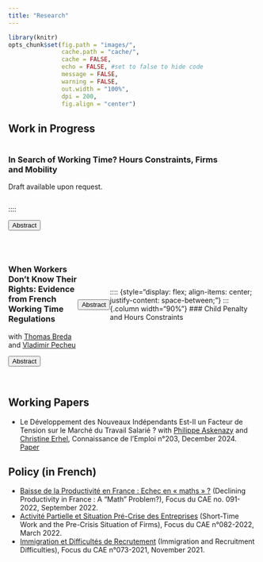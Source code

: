 ```yaml
---
title: "Research"
---
```


```r
library(knitr)
opts_chunk$set(fig.path = "images/",
               cache.path = "cache/",
               cache = FALSE,
               echo = FALSE, #set to false to hide code
               message = FALSE,
               warning = FALSE,
               out.width = "100%",
               dpi = 200,
               fig.align = "center")  
```

<script>
function hide_buttons(abstract) {
    var x = document.getElementById(abstract);
    if (x.style.display === "none") {
        x.style.display = "block";
    } else {
        x.style.display = "none";
    }
}
</script>

## Work in Progress

::: {.column width="90%"}
### In Search of Working Time? Hours Constraints, Firms and Mobility

Draft available upon request.

:::
::::

<button class="button_link" role="button" onclick="hide_buttons('abstract_inetrav')">Abstract</button>
<div id="abstract_inetrav" style="display:none;">
This paper focuses on hours constraints, barriers for employees to work their preferred number of hours at a given wage rate. While previous research has often depicted these constraints as related to firm-specific hours policies, little evidence exists to support this view as data on constraints remain scarce. Exploiting a unique feature of the French Labor Force Survey, I link the  majority of workers reporting their constraints to panel administrative data and provide new insights regarding the role of firms in  hours constraints. First, I decompose the hours gap between constrained and unconstrained workers. Occupational sorting explains most of the variation for involuntary part-time workers, concentrated in low-skilled jobs. Firm-specific organizational factors prove decisive in the full-time sample, with constrained workers disproportionately employed in low-wage and low-hour firms. Second, I exploit the panel dimension of my linked data to study mobilities of hour-constrained workers. These workers move more across firms and increase their hours, but do not achieve significant gains in earnings due to negative wage effects.
</div> 


<br />

:::: {style="display: flex; align-items: center; justify-content: space-between;"}
::: {.column width="90%"}
### When Workers Don’t Know Their Rights: Evidence from French Working Time Regulations

with [Thomas Breda](https://www.parisschoolofeconomics.com/breda-thomas/index_en.html/) and [Vladimir Pecheu](https://vladimirpecheu.com/) 

:::


<button class="button_link" role="button" onclick="hide_buttons('abstract_forfait')">Abstract</button>
<div id="abstract_forfait" style="display:none;">
90% of French workers have a working contract stipulating a given number of hours of work per week. Their employer has the duty to control these hours and if workers do overtime, overtime hours must be paid. The remaining 10% of the French workforce are paid per working day. This means that they have to work a given number of days per year, but their hours are not monitored. Employers can use the later contracts (by the day) only for high-skill workers who have strong autonomy in their job. Combining administrative and survey data at the individual level, we show that 20% of the workforce think that they are paid by the day while they are actually paid through a classic hours contract. This reveals that several workers do not know the legal environment governing something as fundamental as their working time. A first contribution is to document this phenomenon: we study the characteristics of the workers (and their firms) that are not aware of their working contract (and presumably their rights). Second, we examine if these misreporters differ from classic workers in terms of working conditions, typically whether they endorse the costs or enjoy the benefits of the flexible arrangement.
</div> 

<br />

:::: {style="display: flex; align-items: center; justify-content: space-between;"}
::: {.column width="90%"}
### Child Penalty and Hours Constraints
:::


<button class="button_link" role="button" onclick="hide_buttons('abstract_childpen')">Abstract</button>
<div id="abstract_childpen" style="display:none;">
A large literature has settled the existence of a child penalty, i.e the idea that the arrival of the first child creates a long-run gender gap in earnings. An important source for the child penalty lies in the differential evolution of hours worked across men and women following the birth of the child. In particular, many women tend to transition to part-time work when they have their first child and remain in such positions for a certain number of years. As their children grow up, women may yet be willing to return to their initial full-time working status. An important question concerns whether they are able to do so, reflecting on an important body of research on involuntary part-time work. In this paper, I use the pseudo-panel approach from Kleven (2024) and mobilize information on hours constraints from the French Labor Force Survey to distinguish what share of the child penalty in hours is driven by constraints, as opposed to voluntary part-time work reflecting gender norms or stronger taste for child care.
</div> 

<br />

## Working Papers

-   Le Développement des Nouveaux Indépendants Est-Il un Facteur de Tension sur le Marché du Travail Salarié ? 
with [Philippe Askenazy](http://www.jourdan.ens.fr/~askenazy/) and [Christine Erhel](https://ceet.cnam.fr/le-ceet/chercheur-euse-s/christine-erhel-lirsa-ceet--988265.kjsp), Connaissance de l'Emploi n°203, December 2024.
<a href="/assets/pdf/CDE_203_Independants.pdf">Paper</a>

## Policy (in French)

-   [Baisse de la Productivité en France : Echec en « maths » ?](https://www.cae-eco.fr/staticfiles/pdf/cae_Focus091.pdf) (Declining Productivity in France : A "Math" Problem?), Focus du CAE no. 091-2022, September 2022.
-   [Activité Partielle et Situation Pré-Crise des Entreprises](https://www.cae-eco.fr/staticfiles/pdf/cae-focus082.pdf) (Short-Time Work and the Pre-Crisis Situation of Firms), Focus du CAE n°082-2022, March 2022.
-   [Immigration et Difficultés de Recrutement](https://www.cae-eco.fr/staticfiles/pdf/cae-focus073(2).pdf) (Immigration and Recruitment Difficulties), Focus du CAE n°073-2021, November 2021. 




